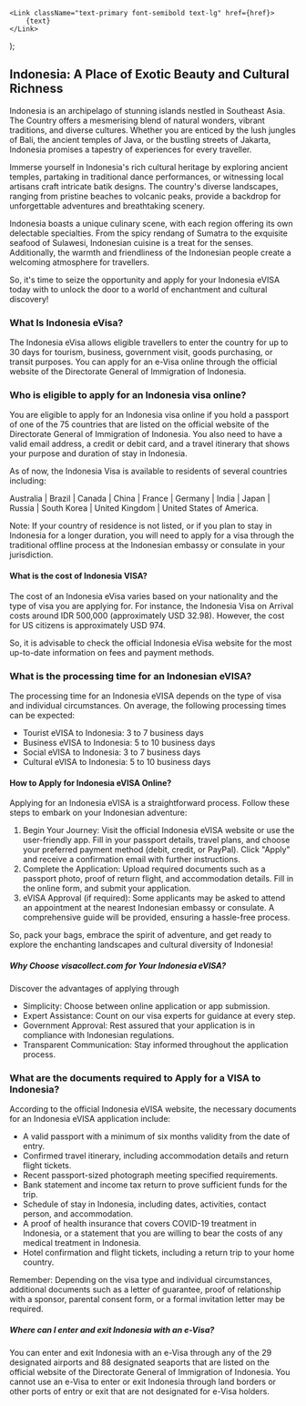 
    <Link className="text-primary font-semibold text-lg" href={href}>
        {text}
    </Link>
);

## Indonesia: A Place of Exotic Beauty and Cultural Richness

Indonesia is an archipelago of stunning islands nestled in Southeast Asia. The Country offers a mesmerising blend of natural wonders, vibrant traditions, and diverse cultures. Whether you are enticed by the lush jungles of Bali, the ancient temples of Java, or the bustling streets of Jakarta, Indonesia promises a tapestry of experiences for every traveller.

Immerse yourself in Indonesia's rich cultural heritage by exploring ancient temples, partaking in traditional dance performances, or witnessing local artisans craft intricate batik designs. The country's diverse landscapes, ranging from pristine beaches to volcanic peaks, provide a backdrop for unforgettable adventures and breathtaking scenery.

Indonesia boasts a unique culinary scene, with each region offering its own delectable specialties. From the spicy rendang of Sumatra to the exquisite seafood of Sulawesi, Indonesian cuisine is a treat for the senses. Additionally, the warmth and friendliness of the Indonesian people create a welcoming atmosphere for travellers.

So, it's time to seize the opportunity and apply for your Indonesia eVISA today with to unlock the door to a world of enchantment and cultural discovery!

### What Is Indonesia eVisa?

The Indonesia eVisa allows eligible travellers to enter the country for up to 30 days for tourism, business, government visit, goods purchasing, or transit purposes. You can apply for an e-Visa online through the official website of the Directorate General of Immigration of Indonesia.

### Who is eligible to apply for an Indonesia visa online?

You are eligible to apply for an Indonesia visa online if you hold a passport of one of the 75 countries that are listed on the official website of the Directorate General of Immigration of Indonesia. You also need to have a valid email address, a credit or debit card, and a travel itinerary that shows your purpose and duration of stay in Indonesia.

As of now, the Indonesia Visa is available to residents of several countries including:

Australia | Brazil | Canada | China | France | Germany | India | Japan | Russia | South Korea | United Kingdom | United States of America.

Note: If your country of residence is not listed, or if you plan to stay in Indonesia for a longer duration, you will need to apply for a visa through the traditional offline process at the Indonesian embassy or consulate in your jurisdiction.

#### What is the cost of Indonesia VISA?

The cost of an Indonesia eVisa varies based on your nationality and the type of visa you are applying for. For instance, the Indonesia Visa on Arrival costs around IDR 500,000 (approximately USD 32.98). However, the cost for US citizens is approximately USD 974.

So, it is advisable to check the official Indonesia eVisa website for the most up-to-date information on fees and payment methods.

### What is the processing time for an Indonesian eVISA?

The processing time for an Indonesia eVISA depends on the type of visa and individual circumstances. On average, the following processing times can be expected:

-   Tourist eVISA to Indonesia: 3 to 7 business days
-   Business eVISA to Indonesia: 5 to 10 business days
-   Social eVISA to Indonesia: 3 to 7 business days
-   Cultural eVISA to Indonesia: 5 to 10 business days

#### How to Apply for Indonesia eVISA Online?

Applying for an Indonesia eVISA is a straightforward process. Follow these steps to embark on your Indonesian adventure:

1. Begin Your Journey: Visit the official Indonesia eVISA website or use the user-friendly app. Fill in your passport details, travel plans, and choose your preferred payment method (debit, credit, or PayPal). Click "Apply" and receive a confirmation email with further instructions.
2. Complete the Application: Upload required documents such as a passport photo, proof of return flight, and accommodation details. Fill in the online form, and submit your application.
3. eVISA Approval (if required): Some applicants may be asked to attend an appointment at the nearest Indonesian embassy or consulate. A comprehensive guide will be provided, ensuring a hassle-free process.

So, pack your bags, embrace the spirit of adventure, and get ready to explore the enchanting landscapes and cultural diversity of Indonesia!

##### Why Choose visacollect.com for Your Indonesia eVISA?

Discover the advantages of applying through <LinkText href="/" text="visacollect"/>

-   Simplicity: Choose between online application or app submission.
-   Expert Assistance: Count on our visa experts for guidance at every step.
-   Government Approval: Rest assured that your application is in compliance with Indonesian regulations.
-   Transparent Communication: Stay informed throughout the application process.

### What are the documents required to Apply for a VISA to Indonesia?

According to the official Indonesia eVISA website, the necessary documents for an Indonesia eVISA application include:

-   A valid passport with a minimum of six months validity from the date of entry.
-   Confirmed travel itinerary, including accommodation details and return flight tickets.
-   Recent passport-sized photograph meeting specified requirements.
-   Bank statement and income tax return to prove sufficient funds for the trip.
-   Schedule of stay in Indonesia, including dates, activities, contact person, and accommodation.
-   A proof of health insurance that covers COVID-19 treatment in Indonesia, or a statement that you are willing to bear the costs of any medical treatment in Indonesia.
-   Hotel confirmation and flight tickets, including a return trip to your home country.

Remember: Depending on the visa type and individual circumstances, additional documents such as a letter of guarantee, proof of relationship with a sponsor, parental consent form, or a formal invitation letter may be required.

##### Where can I enter and exit Indonesia with an e-Visa?

You can enter and exit Indonesia with an e-Visa through any of the 29 designated airports and 88 designated seaports that are listed on the official website of the Directorate General of Immigration of Indonesia. You cannot use an e-Visa to enter or exit Indonesia through land borders or other ports of entry or exit that are not designated for e-Visa holders.
